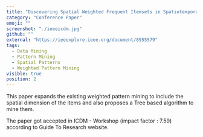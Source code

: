 ```yaml
---
title: "Discovering Spatial Weighted Frequent Itemsets in Spatiotemporal Databases"
category: "Conference Paper"
emoji: ""
screenshot: "./ieeeicdm.jpg"
github: ""
external: "https://ieeexplore.ieee.org/document/8955579"
tags:
  - Data Mining
  - Pattern Mining
  - Spatial Patterns
  - Weighted Pattern Mining
visible: true
position: 2
---
```


This paper expands the existing weighted pattern mining to include the spatial dimension of the items and also proposes a Tree based algorithm to mine them.

The paper got accepted in ICDM - Workshop (impact factor : 7.59) according to Guide To Research website.
